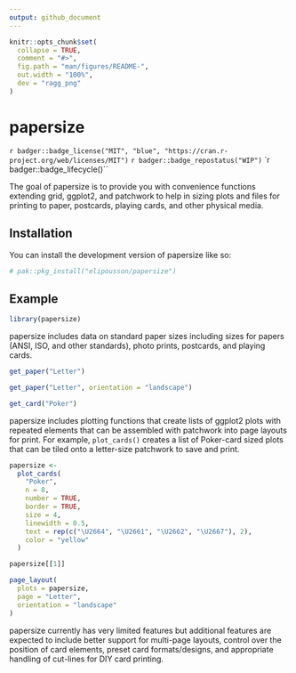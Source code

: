 ```yaml
---
output: github_document
---
```


<!-- README.md is generated from README.Rmd. Please edit that file -->

```r
knitr::opts_chunk$set(
  collapse = TRUE,
  comment = "#>",
  fig.path = "man/figures/README-",
  out.width = "100%",
  dev = "ragg_png"
)
```

# papersize

<!-- badges: start -->
`r badger::badge_license("MIT", "blue", "https://cran.r-project.org/web/licenses/MIT")`
`r badger::badge_repostatus("WIP")`
`r badger::badge_lifecycle()``
<!-- badges: end -->

The goal of papersize is to provide you with convenience functions extending grid, ggplot2, and patchwork to help in sizing plots and files for printing to paper, postcards, playing cards, and other physical media.

## Installation

You can install the development version of papersize like so:

``` r
# pak::pkg_install("elipousson/papersize")
```

## Example

```r
library(papersize)
```

papersize includes data on standard paper sizes including sizes for papers (ANSI, ISO, and other standards), photo prints, postcards, and playing cards.

```r
get_paper("Letter")

get_paper("Letter", orientation = "landscape")

get_card("Poker")
```

papersize includes plotting functions that create lists of ggplot2 plots with repeated elements that can be assembled with patchwork into page layouts for print. For example, `plot_cards()` creates a list of Poker-card sized plots that can be tiled onto a letter-size patchwork to save and print.

```r
papersize <-
  plot_cards(
    "Poker",
    n = 8,
    number = TRUE,
    border = TRUE,
    size = 4,
    linewidth = 0.5,
    text = rep(c("\U2664", "\U2661", "\U2662", "\U2667"), 2),
    color = "yellow"
  )

papersize[[1]]
```

```r
page_layout(
  plots = papersize,
  page = "Letter",
  orientation = "landscape"
)
```

papersize currently has very limited features but additional features are expected to include better support for multi-page layouts, control over the position of card elements, preset card formats/designs, and appropriate handling of cut-lines for DIY card printing.
